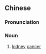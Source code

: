 {{also|肾癌}}
==Chinese==
{{zh-forms|s=肾癌}}
{{wikipedia|lang=zh}}

===Pronunciation===
{{zh-pron
|m=shèn癌
|cat=n
}}

===Noun===
{{zh-noun}}

# [[kidney]] [[cancer]]

{{zh-cat|Oncology}}